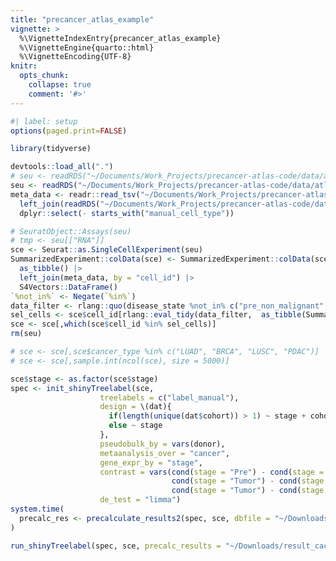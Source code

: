 ```yaml
---
title: "precancer_atlas_example"
vignette: >
  %\VignetteIndexEntry{precancer_atlas_example}
  %\VignetteEngine{quarto::html}
  %\VignetteEncoding{UTF-8}
knitr:
  opts_chunk:
    collapse: true
    comment: '#>'
---
```


```r
#| label: setup
options(paged.print=FALSE)
```

```r
library(tidyverse)
```


```r
devtools::load_all(".")
# seu <- readRDS("~/Documents/Work_Projects/precancer-atlas-code/data/atlas_data/main_seurat_data.RDS")
seu <- readRDS("~/Documents/Work_Projects/precancer-atlas-code/data/atlas_data/CD4T_v2_18Feb2025.RDS")
meta_data <- readr::read_tsv("~/Documents/Work_Projects/precancer-atlas-code/data/atlas_data/meta_data.tsv.gz") |>
  left_join(readRDS("~/Documents/Work_Projects/precancer-atlas-code/data/atlas_data/all_treelabels.RDS"), by = "cell_id") |>
  dplyr::select(- starts_with("manual_cell_type"))

```


```r
# SeuratObject::Assays(seu)
# tmp <- seu[["RNA"]]
sce <- Seurat::as.SingleCellExperiment(seu)
SummarizedExperiment::colData(sce) <- SummarizedExperiment::colData(sce) |>
  as_tibble() |>
  left_join(meta_data, by = "cell_id") |>
  S4Vectors::DataFrame()
`%not_in%` <- Negate(`%in%`)
data_filter <- rlang::quo(disease_state %not_in% c("pre_non_malignant", "pre_virus") & cancer != "LIHC")
sel_cells <- sce$cell_id[rlang::eval_tidy(data_filter,  as_tibble(SummarizedExperiment::colData(sce)))]
sce <- sce[,which(sce$cell_id %in% sel_cells)]
rm(seu)
```

```r
# sce <- sce[,sce$cancer_type %in% c("LUAD", "BRCA", "LUSC", "PDAC")]
# sce <- sce[,sample.int(ncol(sce), size = 5000)]
```

```r
sce$stage <- as.factor(sce$stage)
spec <- init_shinyTreelabel(sce, 
                    treelabels = c("label_manual"),
                    design = \(dat){
                      if(length(unique(dat$cohort)) > 1) ~ stage + cohort
                      else ~ stage
                    }, 
                    pseudobulk_by = vars(donor), 
                    metaanalysis_over = "cancer",
                    gene_expr_by = "stage",
                    contrast = vars(cond(stage = "Pre") - cond(stage = "Normal"),
                                    cond(stage = "Tumor") - cond(stage = "Normal"),
                                    cond(stage = "Tumor") - cond(stage = "Pre")),
                    de_test = "limma")
system.time(
  precalc_res <- precalculate_results2(spec, sce, dbfile = "~/Downloads/result_cache/cd4.duckdb", output = c("da"))
)
```




```r
run_shinyTreelabel(spec, sce, precalc_results = "~/Downloads/result_cache/cd4.duckdb")
```

